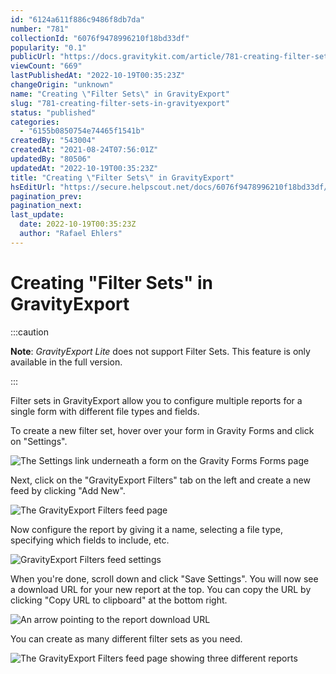 ```yaml
---
id: "6124a611f886c9486f8db7da"
number: "781"
collectionId: "6076f9478996210f18bd33df"
popularity: "0.1"
publicUrl: "https://docs.gravitykit.com/article/781-creating-filter-sets-in-gravityexport"
viewCount: "669"
lastPublishedAt: "2022-10-19T00:35:23Z"
changeOrigin: "unknown"
name: "Creating \"Filter Sets\" in GravityExport"
slug: "781-creating-filter-sets-in-gravityexport"
status: "published"
categories: 
  - "6155b0850754e74465f1541b"
createdBy: "543004"
createdAt: "2021-08-24T07:56:01Z"
updatedBy: "80506"
updatedAt: "2022-10-19T00:35:23Z"
title: "Creating \"Filter Sets\" in GravityExport"
hsEditUrl: "https://secure.helpscout.net/docs/6076f9478996210f18bd33df/article/6124a611f886c9486f8db7da"
pagination_prev: 
pagination_next: 
last_update:
  date: 2022-10-19T00:35:23Z
  author: "Rafael Ehlers"
---
```


# Creating "Filter Sets" in GravityExport


:::caution

**Note**: *GravityExport Lite* does not support Filter Sets. This feature is only available in the full version.

:::



Filter sets in GravityExport allow you to configure multiple reports for a single form with different file types and fields.

To create a new filter set, hover over your form in Gravity Forms and click on "Settings".

![The Settings link underneath a form on the Gravity Forms Forms page](https://s3.amazonaws.com/helpscout.net/docs/assets/54c58489e4b051242988532c/images/6124b28321ef206e5592e176/file-ml4VSNtpvX.png)

Next, click on the "GravityExport Filters" tab on the left and create a new feed by clicking "Add New".

![The GravityExport Filters feed page](https://s3.amazonaws.com/helpscout.net/docs/assets/54c58489e4b051242988532c/images/6124b29321ef206e5592e177/file-atFiIDc9e5.png)

Now configure the report by giving it a name, selecting a file type, specifying which fields to include, etc.

![GravityExport Filters feed settings](https://s3.amazonaws.com/helpscout.net/docs/assets/54c58489e4b051242988532c/images/6124b2a7f886c9486f8db80e/file-IlrhzmzUfM.png)

When you're done, scroll down and click "Save Settings". You will now see a download URL for your new report at the top. You can copy the URL by clicking "Copy URL to clipboard" at the bottom right.

![An arrow pointing to the report download URL](https://s3.amazonaws.com/helpscout.net/docs/assets/54c58489e4b051242988532c/images/6124b307b55c2b04bf6e1092/file-UB8LgwS0Jw.png)

You can create as many different filter sets as you need.

![The GravityExport Filters feed page showing three different reports](https://s3.amazonaws.com/helpscout.net/docs/assets/54c58489e4b051242988532c/images/6124b323f886c9486f8db810/file-9Os9jrc5Da.png)
